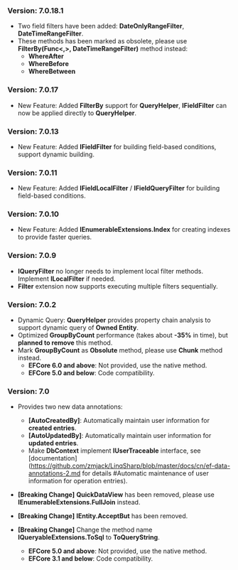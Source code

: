 ### Version: 7.0.18.1

- Two field filters have been added: **DateOnlyRangeFilter**, **DateTimeRangeFilter**.
- These methods has been marked as obsolete, please use **FilterBy(Func\<,\>, DateTimeRangeFilter)** method instead:
  - **WhereAfter**
  - **WhereBefore**
  - **WhereBetween**

### Version: 7.0.17

- New Feature: Added **FilterBy** support for **QueryHelper**, **IFieldFilter** can now be applied directly to **QueryHelper**.

### Version: 7.0.13

- New Feature: Added **IFieldFilter** for building field-based conditions, support dynamic building.

### Version: 7.0.11

- New Feature: Added **IFieldLocalFilter** / **IFieldQueryFilter** for building field-based conditions.

### Version: 7.0.10

- New Feature: Added **IEnumerableExtensions.Index** for creating indexes to provide faster queries.

### Version: 7.0.9

- **IQueryFilter** no longer needs to implement local filter methods. Implement **ILocalFilter** if needed.
- **Filter** extension now supports executing multiple filters sequentially.

### Version: 7.0.2

- Dynamic Query: **QueryHelper** provides property chain analysis to support dynamic query of **Owned Entity**.
- Optimized **GroupByCount** performance (takes about **-35%** in time), but **planned to remove** this method.
- Mark **GroupByCount** as **Obsolute** method, please use **Chunk** method instead.
  - **EFCore 6.0 and above**: Not provided, use the native method.
  - **EFCore 5.0 and below**: Code compatibility.

### Version: 7.0

- Provides two new data annotations:

  - **[AutoCreatedBy]**: Automatically maintain user information for **created entries**.
  - **[AutoUpdatedBy]**: Automatically maintain user information for **updated entries**.
  - Make **DbContext** implement **IUserTraceable** interface, see [documentation](https://github.com/zmjack/LinqSharp/blob/master/docs/cn/ef-data-annotations-2.md for details #Automatic maintenance of user information for operation entries).
- **\[Breaking Change\]** **QuickDataView** has been removed, please use **IEnumerableExtensions.FullJoin** instead.
- **\[Breaking Change\]** **IEntity.AcceptBut** has been removed.
- **\[Breaking Change\]** Change the method name **IQueryableExtensions.ToSql** to **ToQueryString**.
  - **EFCore 5.0 and above**: Not provided, use the native method.
  - **EFCore 3.1 and below**: Code compatibility.